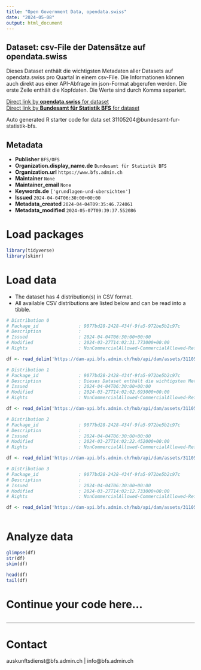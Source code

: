 ```yaml
---
title: "Open Government Data, opendata.swiss"
date: "2024-05-08"
output: html_document
---
```


## Dataset: csv-File der Datensätze auf opendata.swiss

Dieses Dataset enthält die wichtigsten Metadaten aller Datasets auf opendata.swiss pro Quartal in einem csv-File. Die Informationen können auch direkt aus einer API-Abfrage im json-Format abgerufen werden. Die erste Zeile enthält die Kopfdaten. Die Werte sind durch Komma separiert.

[Direct link by **opendata.swiss** for dataset](https://opendata.swiss/de/dataset/csv-file-der-datensatze-auf-opendata-swiss)<br>
[Direct link by **Bundesamt für Statistik BFS** for dataset](https://www.bfs.admin.ch/asset/de/ts-d-00.02-OGD-03)

Auto generated R starter code for data set 31105204@bundesamt-fur-statistik-bfs.

## Metadata

- **Publisher** `BFS/OFS`
- **Organization.display_name.de** `Bundesamt für Statistik BFS`
- **Organization.url** `https://www.bfs.admin.ch`
- **Maintainer** `None`
- **Maintainer_email** `None`
- **Keywords.de** `['grundlagen-und-ubersichten']`
- **Issued** `2024-04-04T06:30:00+00:00`
- **Metadata_created** `2024-04-04T09:35:46.724061`
- **Metadata_modified** `2024-05-07T09:39:37.552086`


# Load packages

```r

library(tidyverse)
library(skimr)

```

# Load data

-   The dataset has 4 distribution(s) in CSV format.
-   All available CSV distributions are listed below and can be read into a tibble.

```r

# Distribution 0
# Package_id               : 9077bd28-2428-434f-9fa5-972be5b2c97c
# Description              : 
# Issued                   : 2024-04-04T06:30:00+00:00
# Modified                 : 2024-03-27T14:02:31.773000+00:00
# Rights                   : NonCommercialAllowed-CommercialAllowed-ReferenceNotRequired

df <- read_delim('https://dam-api.bfs.admin.ch/hub/api/dam/assets/31105221/master')

# Distribution 1
# Package_id               : 9077bd28-2428-434f-9fa5-972be5b2c97c
# Description              : Dieses Dataset enthält die wichtigsten Metadaten aller Datasets auf opendata.swiss pro Quartal in einem csv-File. Die Informationen können auch direkt aus einer API-Abfrage im json-Format abgerufen werden. Die erste Zeile enthält die Kopfdaten. Die Werte sind durch Komma separiert.
# Issued                   : 2024-04-04T06:30:00+00:00
# Modified                 : 2024-03-27T14:02:02.693000+00:00
# Rights                   : NonCommercialAllowed-CommercialAllowed-ReferenceNotRequired

df <- read_delim('https://dam-api.bfs.admin.ch/hub/api/dam/assets/31105213/master')

# Distribution 2
# Package_id               : 9077bd28-2428-434f-9fa5-972be5b2c97c
# Description              : 
# Issued                   : 2024-04-04T06:30:00+00:00
# Modified                 : 2024-03-27T14:02:22.452000+00:00
# Rights                   : NonCommercialAllowed-CommercialAllowed-ReferenceNotRequired

df <- read_delim('https://dam-api.bfs.admin.ch/hub/api/dam/assets/31105216/master')

# Distribution 3
# Package_id               : 9077bd28-2428-434f-9fa5-972be5b2c97c
# Description              : 
# Issued                   : 2024-04-04T06:30:00+00:00
# Modified                 : 2024-03-27T14:02:12.733000+00:00
# Rights                   : NonCommercialAllowed-CommercialAllowed-ReferenceNotRequired

df <- read_delim('https://dam-api.bfs.admin.ch/hub/api/dam/assets/31105224/master')



```

# Analyze data

```r

glimpse(df)
str(df)
skim(df)

head(df)
tail(df)

```

# Continue your code here...

```r

```

------------------------------------------------------------------------

# Contact

auskunftsdienst@bfs.admin.ch | info@bfs.admin.ch
